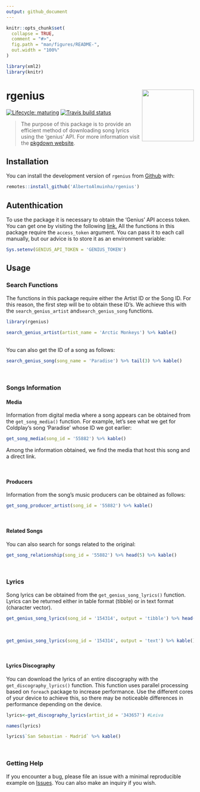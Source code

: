 ```yaml
---
output: github_document
---
```


<!-- README.md is generated from README.Rmd. Please edit that file -->

```r
knitr::opts_chunk$set(
  collapse = TRUE,
  comment = "#>",
  fig.path = "man/figures/README-",
  out.width = "100%"
)

library(xml2)
library(knitr)
```


# rgenius <img src='man/figures/logo.png' align="right" height="139" />

<!-- badges: start -->
[![Lifecycle: maturing](https://img.shields.io/badge/lifecycle-maturing-blue.svg)](https://www.tidyverse.org/lifecycle/#maturing)
[![Travis build status](https://travis-ci.org/AlbertoAlmuinha/rgenius.svg?branch=master)](https://travis-ci.org/AlbertoAlmuinha/rgenius)
<!-- badges: end -->

> The purpose of this package is to provide an efficient method of downloading song lyrics using the 'genius' API.
  For more information visit the [pkgdown website](https://albertoalmuinha.github.io/rgenius/).

## Installation

You can install the development version of `rgenius` from [Github](https://github.com/AlbertoAlmuinha/rgenius) with:

``` r
remotes::install_github('AlbertoAlmuinha/rgenius')
```

## Autenthication

To use the package it is necessary to obtain the 'Genius' API access token. You can get one by visiting the following [link.](https://genius.com/signup_or_login) All the functions in this package require the `access_token` argument. You can pass it to each call manually, but our advice is to store it as an environment variable:

```r
Sys.setenv(GENIUS_API_TOKEN = 'GENIUS_TOKEN')
```


## Usage

### Search Functions

The functions in this package require either the Artist ID or the Song ID. For this reason, the first step will be to obtain these ID's. We achieve this with the `search_genius_artist` and` search_genius_song` functions.

```r
library(rgenius)

search_genius_artist(artist_name = 'Arctic Monkeys') %>% kable()
```

<br>
You can also get the ID of a song as follows:

```r
search_genius_song(song_name = 'Paradise') %>% tail(3) %>% kable()
```

<br>

### Songs Information

#### Media

Information from digital media where a song appears can be obtained from the `get_song_media()` function. For example, let's see what we get for Coldplay's song 'Paradise' whose ID we got earlier:

```r
get_song_media(song_id = '55882') %>% kable()
```

Among the information obtained, we find the media that host this song and a direct link.

<br>

#### Producers

Information from the song's music producers can be obtained as follows:

```r
get_song_producer_artist(song_id = '55882') %>% kable()
```

<br>

#### Related Songs

You can also search for songs related to the original:

```r
get_song_relationship(song_id = '55882') %>% head(5) %>% kable()
```

<br>

### Lyrics

Song lyrics can be obtained from the `get_genius_song_lyrics()` function. Lyrics can be returned either in table format (tibble) or in text format (character vector). 

```r
get_genius_song_lyrics(song_id = '154314', output = 'tibble') %>% head(5) %>% kable()
```

<br>
```r
get_genius_song_lyrics(song_id = '154314', output = 'text') %>% kable()
```

<br>

#### Lyrics Discography

You can download the lyrics of an entire discography with the `get_discography_lyrics()` function. This function uses parallel processing based on `foreach` package to increase performance. Use the different cores of your device to achieve this, so there may be noticeable differences in performance depending on the device.

```r
lyrics<-get_discography_lyrics(artist_id = '343657') #Leiva

names(lyrics)
```


```r
lyrics$`San Sebastian - Madrid` %>% kable()
```


<br>

### Getting Help

If you encounter a bug, please file an issue with a minimal reproducible example on [Issues](https://github.com/AlbertoAlmuinha/rgenius/issues). You can also make an inquiry if you wish.







